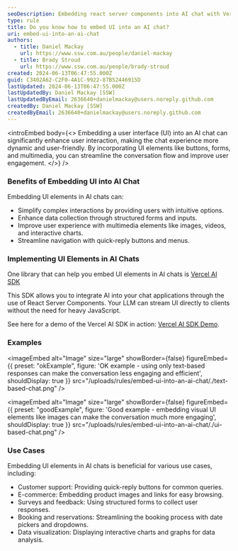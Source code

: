 ```yaml
---
seoDescription: Embedding react server components into AI chat with Vercel AI SDK
type: rule
title: Do you know how to embed UI into an AI chat?
uri: embed-ui-into-an-ai-chat
authors:
  - title: Daniel Mackay
    url: https://www.ssw.com.au/people/daniel-mackay
  - title: Brady Stroud
    url: https://www.ssw.com.au/people/brady-stroud
created: 2024-06-13T06:47:55.000Z
guid: C3402A62-C2F0-4A1C-9922-87B52446915D
lastUpdated: 2024-06-13T06:47:55.000Z
lastUpdatedBy: Daniel Mackay [SSW]
lastUpdatedByEmail: 2636640+danielmackay@users.noreply.github.com
createdBy: Daniel Mackay [SSW]
createdByEmail: 2636640+danielmackay@users.noreply.github.com
---
```


<introEmbed
  body={<>
Embedding a user interface (UI) into an AI chat can significantly enhance user interaction, making the chat experience more dynamic and user-friendly. By incorporating UI elements like buttons, forms, and multimedia, you can streamline the conversation flow and improve user engagement.
  </>}
/>
### Benefits of Embedding UI into AI Chat

Embedding UI elements in AI chats can:

* Simplify complex interactions by providing users with intuitive options.
* Enhance data collection through structured forms and inputs.
* Improve user experience with multimedia elements like images, videos, and interactive charts.
* Streamline navigation with quick-reply buttons and menus.

### Implementing UI Elements in AI Chats

One library that can help you embed UI elements in AI chats is [Vercel AI SDK](https://sdk.vercel.ai/docs/introduction)

This SDK allows you to integrate AI into your chat applications through the use of React Server Components. Your LLM can stream UI directly to clients without the need for heavy JavaScript.

See here for a demo of the Vercel AI SDK in action: [Vercel AI SDK Demo](https://chat.vercel.ai/).

### Examples

<imageEmbed
  alt="Image"
  size="large"
  showBorder={false}
  figureEmbed={{
    preset: "okExample",
    figure: 'OK example - using only text-based responses can make the conversation less engaging and efficient',
    shouldDisplay: true
  }}
  src="/uploads/rules/embed-ui-into-an-ai-chat/./text-based-chat.png"
/>

<imageEmbed
  alt="Image"
  size="large"
  showBorder={false}
  figureEmbed={{
    preset: "goodExample",
    figure: 'Good example - embedding visual UI elements like images can make the conversation much more engaging',
    shouldDisplay: true
  }}
  src="/uploads/rules/embed-ui-into-an-ai-chat/./ui-based-chat.png"
/>

### Use Cases

Embedding UI elements in AI chats is beneficial for various use cases, including:

* Customer support: Providing quick-reply buttons for common queries.
* E-commerce: Embedding product images and links for easy browsing.
* Surveys and feedback: Using structured forms to collect user responses.
* Booking and reservations: Streamlining the booking process with date pickers and dropdowns.
* Data visualization: Displaying interactive charts and graphs for data analysis.
